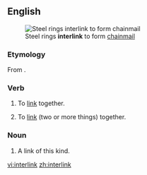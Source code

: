 ==English==
[[Image:Baidana rings.JPG|thumb|right|Steel rings '''interlink''' to form [[chainmail]]]]

===Etymology===
From {{prefix|inter|link}}.

===Verb===
{{en-verb}}

# {{intransitive}} To [[link]] together.
# {{transitive}} To [[link]] (two or more things) together.

===Noun===
{{en-noun}}

# A link of this kind.

[[vi:interlink]]
[[zh:interlink]]